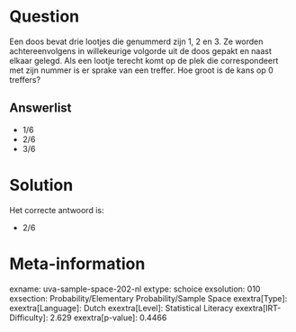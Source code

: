 Question
========

Een doos bevat drie lootjes die genummerd zijn 1, 2 en 3. Ze worden
achtereenvolgens in willekeurige volgorde uit de doos gepakt en naast
elkaar gelegd. Als een lootje terecht komt op de plek die correspondeert
met zijn nummer is er sprake van een treffer. Hoe groot is de kans op 0
treffers?

Answerlist
----------

* 1/6
* 2/6
* 3/6

Solution
========

Het correcte antwoord is: 

* 2/6

Meta-information
================
exname: uva-sample-space-202-nl
extype: schoice
exsolution: 010
exsection: Probability/Elementary Probability/Sample Space
exextra[Type]: 
exextra[Language]: Dutch
exextra[Level]: Statistical Literacy
exextra[IRT-Difficulty]: 2.629
exextra[p-value]: 0.4466
